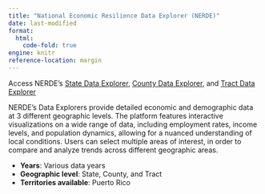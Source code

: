 ```yaml
---
title: "National Economic Resilience Data Explorer (NERDE)"
date: last-modified
format: 
  html:
    code-fold: true
engine: knitr
reference-location: margin
---
```

Access NERDE's [State Data Explorer](https://nerde.anl.gov/data/explorer/states/01){.external target="_blank"}, [County Data Explorer](https://nerde.anl.gov/data/explorer/counties/01001){.external target="_blank"}, and [Tract Data Explorer](https://nerde.anl.gov/data/explorer/tracts/01001020100){.external target="_blank"}

NERDE's Data Explorers provide detailed economic and demographic data at 3 different geographic levels.  The platform features interactive visualizations on a wide range of data, including employment rates, income levels, and population dynamics, allowing for a nuanced understanding of local conditions. Users can select multiple areas of interest, in order to compare and analyze trends across different geographic areas.   

* **Years**: Various data years
* **Geographic level**: State, County, and Tract
* **Territories available**: Puerto Rico
